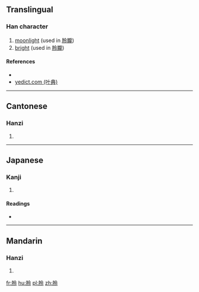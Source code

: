 ==Translingual==

===Han character===
{{Han char|rn=74|rad=月|as=05|sn=9|four=|canj=月人戈戈 (BOII)|ids=⿰[[月]][[令]]}}

# [[moonlight]] (used in [[朎朧]])
# [[bright]] (used in [[朎朧]])

====References====
* {{Han ref|kx=0505.050|dkj=14348|dj=0883.190|hdz=32062.010|uh=670E|ud=26382}}
*[http://yedict.com/htm/67/670E.htm yedict.com (叶典)]

----

==Cantonese==

===Hanzi===
{{yue-hanzi|jyut=[[ling4]]|y=ling4}}

# {{defn|lang=yue|sort=月05}}

----

==Japanese==

===Kanji===
{{ja-kanji|grade=|rs=月05}}

# {{defn|lang=ja|sort=月05}}

====Readings====
* {{ja-readings|on=[[れい]] (rei), [[りょう]] (ryō)|kun=[[つきのうしいにかり]] (tsukinoushiinikari)}}

----

==Mandarin==

===Hanzi===
{{cmn-hanzi|pin=[[líng]] ([[ling2]])|wg=ling<sup>2</sup>}}

# {{defn|lang=cmn|sort=月05}}

[[fr:朎]]
[[hu:朎]]
[[pl:朎]]
[[zh:朎]]